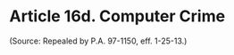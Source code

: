 # Article 16d. Computer Crime {.unnumbered}

<p>(Source: Repealed by P.A. 97-1150, eff. 1-25-13.)</p>